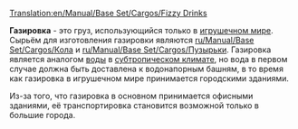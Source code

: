 [[Translation:en/Manual/Base Set/Cargos/Fizzy Drinks]]

{{ru/Manual/Base Set/Cargos/Груз| груз=Газировка
| изображение=en/Manual/Base Set/Cargos/FizzyDrinks.png
| производит=[[ru/Manual/Base Set/Industries/Завод газировки|Завод газировки]]
| принимает=[[ru/Manual/Город]]
}}

'''Газировка''' - это груз, использующийся только в [[ru/Manual/Климат|игрушечном мире]]. Сырьём для изготовления газировки являются [[ru/Manual/Base Set/Cargos/Кола]] и [[ru/Manual/Base Set/Cargos/Пузырьки]].
Газировка является аналогом [[en/Вода|воды]] в [[ru/Manual/Климат|субтропическом климате]], но вода в первом случае должна быть доставлена к водонапорным башням, в то время как газировка в игрушечном мире принимается городскими зданиями.

Из-за того, что газировка в основном принимается офисными зданиями, её транспортировка становится возможной только в большие города.
